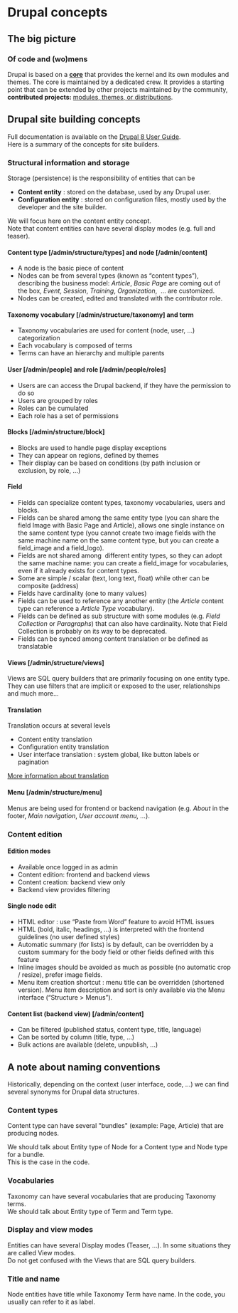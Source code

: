 # Drupal concepts

## The big picture

### Of code and (wo)mens

Drupal is based on a **[core](https://www.drupal.org/project/drupal)** that provides the kernel and its own modules and themes.
The core is maintained by a dedicated crew. It provides a starting point that can be extended by other projects maintained by the community, 
**contributed projects:** [modules, themes, or distributions](/build/modules-themes-distributions).

## Drupal site building concepts

Full documentation is available on the [Drupal 8 User Guide](https://www.drupal.org/docs/user_guide/en/index.html).  
Here is a summary of the concepts for site builders.

### Structural information and storage

Storage (persistence) is the responsibility of entities that can be

*   **Content entity** : stored on the database, used by any Drupal user.
*   **Configuration entity** : stored on configuration files, mostly used by the developer and the site builder.
    

We will focus here on the content entity concept.  
Note that content entities can have several display modes (e.g. full and teaser).

#### Content type \[/admin/structure/types\] and node \[/admin/content\]

*   A node is the basic piece of content
*   Nodes can be from several types (known as “content types”), describing the business model: _Article_, _Basic Page_ are coming out of the box, _Event_, _Session_, _Training_, _Organization_,  … are customized.
*   Nodes can be created, edited and translated with the contributor role.
    

#### Taxonomy vocabulary \[/admin/structure/taxonomy\] and term

*   Taxonomy vocabularies are used for content (node, user, ...) categorization
*   Each vocabulary is composed of terms
*   Terms can have an hierarchy and multiple parents

#### User \[/admin/people\] and role \[/admin/people/roles\]

*   Users are can access the Drupal backend, if they have the permission to do so
*   Users are grouped by roles
*   Roles can be cumulated
*   Each role has a set of permissions
    

#### Blocks \[/admin/structure/block\]

*   Blocks are used to handle page display exceptions
*   They can appear on regions, defined by themes
*   Their display can be based on conditions (by path inclusion or exclusion, by role, …)

#### Field

*   Fields can specialize content types, taxonomy vocabularies, users and blocks.
*   Fields can be shared among the same entity type (you can share the field Image with Basic Page and Article), allows one single instance on the same content type (you cannot create two image fields with the same machine name on the same content type, but you can create a field\_image and a field\_logo).
*   Fields are not shared among  different entity types, so they can adopt the same machine name: you can create a field\_image for vocabularies, even if it already exists for content types.
*   Some are simple / scalar (text, long text, float) while other can be composite (address)
*   Fields have cardinality (one to many values)
*   Fields can be used to reference any another entity (the _Article_ content type can reference a _Article Type_ vocabulary).
*   Fields can be defined as sub structure with some modules (e.g. _Field Collection_ or _Paragraphs_) that can also have cardinality. Note that Field Collection is probably on its way to be deprecated.
*   Fields can be synced among content translation or be defined as translatable
    

#### Views \[/admin/structure/views\]

Views are SQL query builders that are primarily focusing on one entity type.  
They can use filters that are implicit or exposed to the user, relationships and much more...

#### Translation

Translation occurs at several levels

*   Content entity translation
*   Configuration entity translation
*   User interface translation : system global, like button labels or pagination

[More information about translation](/build/common-site-building-tasks#translate)

#### Menu \[/admin/structure/menu\]

Menus are being used for frontend or backend navigation (e.g. _About_ in the footer, _Main navigation_, _User account menu, ..._).

### Content edition

#### Edition modes

*   Available once logged in as admin
*   Content edition: frontend and backend views
*   Content creation: backend view only
*   Backend view provides filtering

#### Single node edit

*   HTML editor : use “Paste from Word” feature to avoid HTML issues
*   HTML (bold, italic, headings, ...) is interpreted with the frontend guidelines (no user defined styles)
*   Automatic summary (for lists) is by default, can be overridden by a custom summary for the body field or other fields defined with this feature
*   Inline images should be avoided as much as possible (no automatic crop / resize), prefer image fields.
*   Menu item creation shortcut : menu title can be overridden (shortened version). Menu item description and sort is only available via the Menu interface (“Structure > Menus”).

#### Content list (backend view) \[/admin/content\]

*   Can be filtered (published status, content type, title, language)
*   Can be sorted by column (title, type, ...)
*   Bulk actions are available (delete, unpublish, …)

## A note about naming conventions

Historically, depending on the context (user interface, code, ...) we can find several synonyms for Drupal data structures.

### Content types

Content type can have several "bundles" (example: Page, Article) that are producing nodes.

We should talk about Entity type of Node for a Content type and Node type for a bundle.  
This is the case in the code.

### Vocabularies

Taxonomy can have several vocabularies that are producing Taxonomy terms.  
We should talk about Entity type of Term and Term type.

### Display and view modes

Entities can have several Display modes (Teaser, ...). In some situations they are called View modes.  
Do not get confused with the Views that are SQL query builders.

### Title and name

Node entities have title while Taxonomy Term have name.
In the code, you usually can refer to it as label.
